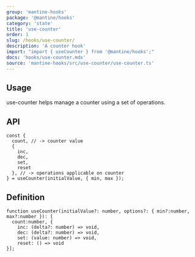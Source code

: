 ```yaml
---
group: 'mantine-hooks'
package: '@mantine/hooks'
category: 'state'
title: 'use-counter'
order: 1
slug: /hooks/use-counter/
description: 'A counter hook'
import: "import { useCounter } from '@mantine/hooks';"
docs: 'hooks/use-counter.mdx'
source: 'mantine-hooks/src/use-counter/use-counter.ts'
---
```



## Usage

use-counter helps manage a counter using a set of operations.

<Demo data={HooksDemos.useCounterDemo} />

## API

```tsx
const {
  count, // -> counter value
  {
    inc,
    dec,
    set,
    reset
  }, // -> operations applicable on counter
} = useCounter(initialValue, { min, max });
``` 

## Definition

```tsx
function useCounter(initialValue?: number, options?: { min?:number, max?:number }): [
  count:number, {
    inc: (delta?: number) => void,
    dec: (delta?: number) => void,
    set: (value: number) => void,
    reset: () => void
}];
```
